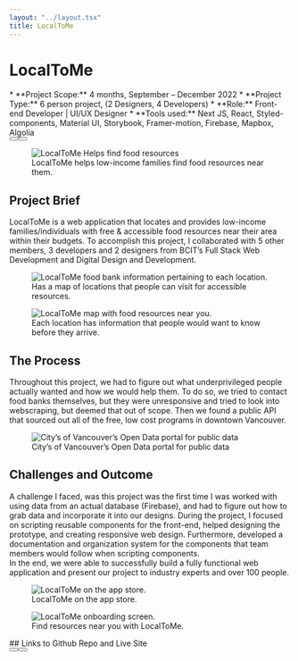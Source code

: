 ```yaml
---
layout: "../layout.tsx"
title: LocalToMe
---
```


# LocalToMe
<div class="grid grid-cols-1 md:grid-cols-2">
<div >
* **Project Scope:** 4 months, September – December 2022
* **Project Type:** 6 person project, (2 Designers, 4 Developers)
* **Role:** Front-end Developer | UI/UX Designer
* **Tools used:** Next JS, React, Styled-components, Material UI, Storybook, Framer-motion, Firebase, Mapbox, Algolia
<div class="flex justify-evenly flex-col gap-5 md:flex-row md:gap-4">
   <Button text="Github Repo" url="https://github.com/phoenixlai833/localtome"/>
   <Button text="Live Site" url="https://localtome.vercel.app/"/>
</div>
</div>
<figure class="mt-0">
<img src="/localtome/LocalToMe1.png" class="w-full h-full" alt="LocalToMe Helps find food resources"/>
  <figcaption>
    LocalToMe helps low-income families find food resources near them.
  </figcaption>
</figure>
</div>

## Project Brief
LocalToMe is a web application that locates and provides low-income families/individuals with free & accessible food resources near their area within their budgets. To accomplish this project, I collaborated with 5 other members, 3 developers and 2 designers from BCIT’s Full Stack Web Development and Digital Design and Development. 
<div class="flex flex-col md:flex-row gap-2">
<figure>
<img src="/localtome/Local2.png" class="w-1/2 h-full" alt="LocalToMe food bank information pertaining to each location."/>
  <figcaption>
    Has a map of locations that people can visit for accessible resources.
  </figcaption>
</figure>
<figure>
<img src="/localtome/Local1.png" class="w-1/2" alt="LocalToMe map with food resources near you."/>
  <figcaption>
    Each location has information that people would want to know before they arrive.
  </figcaption>
</figure>
</div>


## The Process
Throughout this project, we had to figure out what underprivileged people actually wanted and how we would help them. To do so, we tried to contact food banks themselves, but they were unresponsive and tried to look into webscraping, but deemed that out of scope. Then we found a public API that sourced out all of the free, low cost programs in downtown Vancouver. 
<div class="flex flex-col md:flex-row">
<figure>
<img src="/localtome/foodbankapi.png" class="w-full" alt="City’s of Vancouver’s Open Data portal for public data"/>
  <figcaption>
    City’s of Vancouver’s Open Data portal for public data
  </figcaption>
</figure>
</div>

## Challenges and Outcome
A challenge I faced, was this project was the first time I was worked with using data from an actual database (Firebase), and had to figure out how to grab data and incorporate it into our designs. During the project, I focused on scripting reusable components for the front-end, helped designing the prototype, and creating responsive web design. Furthermore, developed a documentation and organization system for the components that team members would follow when scripting components.
<br/>
In the end, we were able to successfully build a fully functional web application and present our project to industry experts and over 100 people.
<div class="flex flex-col md:flex-row gap-2">
<figure>
<img src="/localtome/appstore.png" class="w-1/2 h-full" alt="LocalToMe on the app store."/>
  <figcaption>
    LocalToMe on the app store.
  </figcaption>
</figure>
<figure>
<img src="/localtome/landing.png" class="w-1/2 h-full" alt="LocalToMe onboarding screen."/>
  <figcaption>
    Find resources near you with LocalToMe.
  </figcaption>
</figure>
</div>

<div class="flex flex-col items-center mt-2">
## Links to Github Repo and Live Site
<div class="flex justify-evenly w-full flex-col gap-5 md:flex-row md:gap-4 mt-2">
<Button text="Github Repo" url="https://github.com/phoenixlai833/localtome"/>
<Button text="Live Site" url="https://localtome.vercel.app/"/>
</div>
</div>